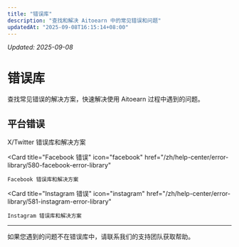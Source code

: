 ```yaml
---
title: "错误库"
description: "查找和解决 Aitoearn 中的常见错误和问题"
updatedAt: "2025-09-08T16:15:14+08:00"
---
```

<!-- UPDATED_AT -->
_Updated: 2025-09-08_

# 错误库

查找常见错误的解决方案，快速解决使用 Aitoearn 过程中遇到的问题。

## 平台错误

<CardGroup cols={2}>
  <Card
    title="X/Twitter 错误"
    icon="x-twitter"
    href="/zh/help-center/error-library/579-twitter-error-library"
  >
    X/Twitter 错误库和解决方案
  </Card>
  
  <Card
    title="Facebook 错误"
    icon="facebook"
    href="/zh/help-center/error-library/580-facebook-error-library"
  >
    Facebook 错误库和解决方案
  </Card>
  
  <Card
    title="Instagram 错误"
    icon="instagram"
    href="/zh/help-center/error-library/581-instagram-error-library"
  >
    Instagram 错误库和解决方案
  </Card>
</CardGroup>

---

如果您遇到的问题不在错误库中，请联系我们的支持团队获取帮助。
